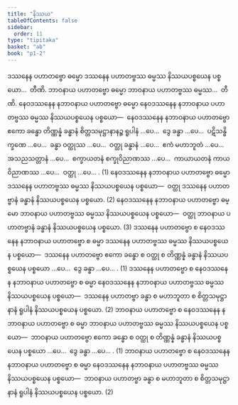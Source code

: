 ```yaml
---
title: "နိဿယ"
tableOfContents: false
sidebar:
  order: 11
type: "tipitaka"
basket: "ab"
book: "p1-2"
---
```



<DynamicBreadcrumb />

<Division number="81" book="p1-2" e="ch" v="37" p="166">

<Paragraph number="981" book="p1-2">
ဒဿနေန ပဟာတဗ္ဗော ဓမ္မော ဒဿနေန ပဟာတဗ္ဗဿ ဓမ္မဿ နိဿယပစ္စယေန ပစ္စယော…  တီဏိ.
</Paragraph>

<Paragraph number="982" book="p1-2">
ဘာဝနာယ ပဟာတဗ္ဗော ဓမ္မော ဘာဝနာယ ပဟာတဗ္ဗဿ ဓမ္မဿ…  တီဏိ.
</Paragraph>

<Paragraph number="983" book="p1-2">
နေဝဒဿနေန နဘာဝနာယ ပဟာတဗ္ဗော ဓမ္မော နေဝဒဿနေန နဘာဝနာယ ပဟာတဗ္ဗဿ ဓမ္မဿ နိဿယပစ္စယေန ပစ္စယော—  နေဝဒဿနေန နဘာဝနာယ ပဟာတဗ္ဗော ဧကော ခန္ဓော တိဏ္ဏန္နံ ခန္ဓာနံ စိတ္တသမုဋ္ဌာနာနဉ္စ ရူပါနံ …ပေ…  ဒွေ ခန္ဓာ …ပေ…  ပဋိသန္ဓိက္ခဏေ …ပေ…  ခန္ဓာ ဝတ္ထုဿ …ပေ…  ဝတ္ထု ခန္ဓာနံ …ပေ…  ဧကံ မဟာဘူတံ …ပေ…  အသညသတ္တာနံ …ပေ…  စက္ခာယတနံ စက္ခုဝိညာဏဿ …ပေ…  ကာယာယတနံ ကာယဝိညာဏဿ …ပေ…  ဝတ္ထု …ပေ… . (1)
</Paragraph>

<Paragraph number="984" book="p1-2">
နေဝဒဿနေန နဘာဝနာယ ပဟာတဗ္ဗော ဓမ္မော ဒဿနေန ပဟာတဗ္ဗဿ ဓမ္မဿ နိဿယပစ္စယေန ပစ္စယော—  ဝတ္ထု ဒဿနေန ပဟာတဗ္ဗာနံ ခန္ဓာနံ နိဿယပစ္စယေန ပစ္စယော. (2)
</Paragraph>

<Paragraph number="985" book="p1-2">
နေဝဒဿနေန နဘာဝနာယ ပဟာတဗ္ဗော ဓမ္မော ဘာဝနာယ ပဟာတဗ္ဗဿ ဓမ္မဿ နိဿယပစ္စယေန ပစ္စယော—  ဝတ္ထု ဘာဝနာယ ပဟာတဗ္ဗာနံ ခန္ဓာနံ နိဿယပစ္စယေန ပစ္စယော. (3)
</Paragraph>

</Division>
<Division number="82" book="p1-2" e="ch" v="37" p="166">

<Paragraph number="986" book="p1-2">
ဒဿနေန ပဟာတဗ္ဗော စ နေဝဒဿနေန နဘာဝနာယ ပဟာတဗ္ဗော စ ဓမ္မာ ဒဿနေန ပဟာတဗ္ဗဿ ဓမ္မဿ နိဿယပစ္စယေန ပစ္စယော—  ဒဿနေန ပဟာတဗ္ဗော ဧကော ခန္ဓော စ ဝတ္ထု စ တိဏ္ဏန္နံ ခန္ဓာနံ နိဿယပစ္စယေန ပစ္စယော …ပေ…  ဒွေ ခန္ဓာ …ပေ… . (1)
</Paragraph>

<Paragraph number="987" book="p1-2">
ဒဿနေန ပဟာတဗ္ဗော စ နေဝဒဿနေန နဘာဝနာယ ပဟာတဗ္ဗော စ ဓမ္မာ နေဝဒဿနေန နဘာဝနာယ ပဟာတဗ္ဗဿ ဓမ္မဿ နိဿယပစ္စယေန ပစ္စယော—  ဒဿနေန ပဟာတဗ္ဗာ ခန္ဓာ စ မဟာဘူတာ စ စိတ္တသမုဋ္ဌာနာနံ ရူပါနံ နိဿယပစ္စယေန ပစ္စယော. (2)
</Paragraph>

<Paragraph number="988" book="p1-2">
ဘာဝနာယ ပဟာတဗ္ဗော စ နေဝဒဿနေန နဘာဝနာယ ပဟာတဗ္ဗော စ ဓမ္မာ ဘာဝနာယ ပဟာတဗ္ဗဿ ဓမ္မဿ နိဿယပစ္စယေန ပစ္စယော—  ဘာဝနာယ ပဟာတဗ္ဗော ဧကော ခန္ဓော စ ဝတ္ထု စ တိဏ္ဏန္နံ ခန္ဓာနံ နိဿယပစ္စယေန ပစ္စယော …ပေ…  ဒွေ ခန္ဓာ …ပေ… . (1)
</Paragraph>

<Paragraph number="989" book="p1-2">
ဘာဝနာယ ပဟာတဗ္ဗော စ နေဝဒဿနေန နဘာဝနာယ ပဟာတဗ္ဗော စ ဓမ္မာ နေဝဒဿနေန နဘာဝနာယ ပဟာတဗ္ဗဿ ဓမ္မဿ နိဿယပစ္စယေန ပစ္စယော—  ဘာဝနာယ ပဟာတဗ္ဗာ ခန္ဓာ စ မဟာဘူတာ စ စိတ္တသမုဋ္ဌာနာနံ ရူပါနံ နိဿယပစ္စယေန ပစ္စယော. (2)
</Paragraph>
</Division>